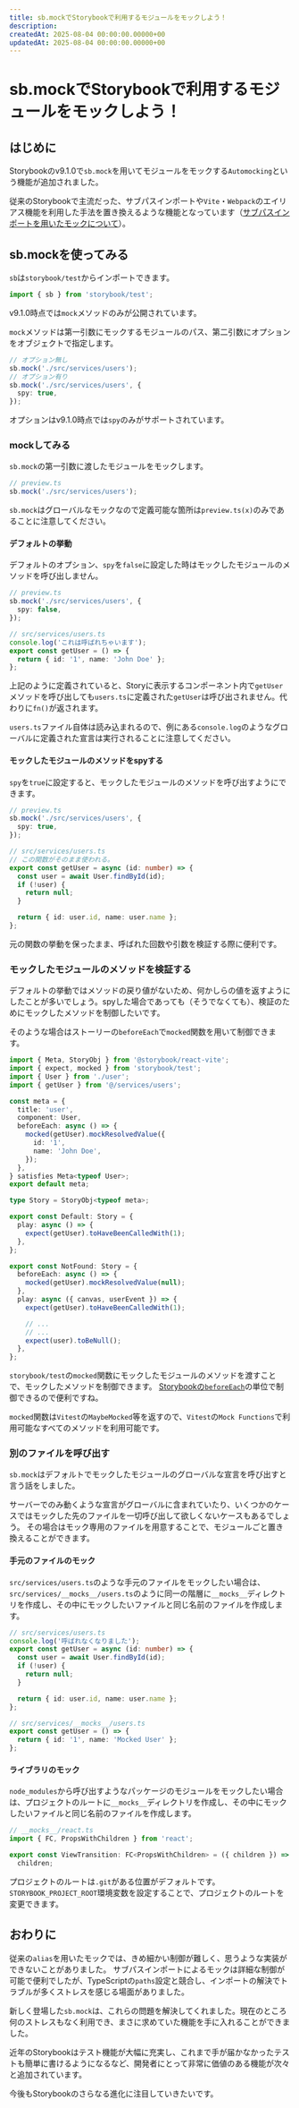 ```yaml
---
title: sb.mockでStorybookで利用するモジュールをモックしよう！
description:
createdAt: 2025-08-04 00:00:00.00000+00
updatedAt: 2025-08-04 00:00:00.00000+00
---
```



# sb.mockでStorybookで利用するモジュールをモックしよう！

## はじめに

Storybookのv9.1.0で`sb.mock`を用いてモジュールをモックする`Automocking`という機能が追加されました。

<LinkCard href="https://github.com/storybookjs/storybook/releases/tag/v9.1.0" />

従来のStorybookで主流だった、サブパスインポートや`Vite`・`Webpack`のエイリアス機能を利用した手法を置き換えるような機能となっています（[サブパスインポートを用いたモックについて](https://storybook.js.org/blog/type-safe-module-mocking/)）。

## sb.mockを使ってみる

`sb`は`storybook/test`からインポートできます。

```ts
import { sb } from 'storybook/test';
```

v9.1.0時点では`mock`メソッドのみが公開されています。

`mock`メソッドは第一引数にモックするモジュールのパス、第二引数にオプションをオブジェクトで指定します。

```ts
// オプション無し
sb.mock('./src/services/users');
// オプション有り
sb.mock('./src/services/users', {
  spy: true,
});
```

オプションはv9.1.0時点では`spy`のみがサポートされています。

### mockしてみる

`sb.mock`の第一引数に渡したモジュールをモックします。

```ts
// preview.ts
sb.mock('./src/services/users');
```

`sb.mock`はグローバルなモックなので定義可能な箇所は`preview.ts(x)`のみであることに注意してください。

#### デフォルトの挙動

デフォルトのオプション、`spy`を`false`に設定した時はモックしたモジュールのメソッドを呼び出しません。

```ts
// preview.ts
sb.mock('./src/services/users', {
  spy: false,
});

// src/services/users.ts
console.log('これは呼ばれちゃいます');
export const getUser = () => {
  return { id: '1', name: 'John Doe' };
};
```

上記のように定義されていると、Storyに表示するコンポーネント内で`getUser`メソッドを呼び出しても`users.ts`に定義された`getUser`は呼び出されません。代わりに`fn()`が返されます。

`users.ts`ファイル自体は読み込まれるので、例にある`console.log`のようなグローバルに定義された宣言は実行されることに注意してください。

#### モックしたモジュールのメソッドをspyする

`spy`を`true`に設定すると、モックしたモジュールのメソッドを呼び出すようにできます。

```ts
// preview.ts
sb.mock('./src/services/users', {
  spy: true,
});

// src/services/users.ts
// この関数がそのまま使われる。
export const getUser = async (id: number) => {
  const user = await User.findById(id);
  if (!user) {
    return null;
  }

  return { id: user.id, name: user.name };
};
```

元の関数の挙動を保ったまま、呼ばれた回数や引数を検証する際に便利です。

### モックしたモジュールのメソッドを検証する

デフォルトの挙動ではメソッドの戻り値がないため、何かしらの値を返すようにしたことが多いでしょう。spyした場合であっても（そうでなくても）、検証のためにモックしたメソッドを制御したいです。

そのような場合はストーリーの`beforeEach`で`mocked`関数を用いて制御できます。

```ts
import { Meta, StoryObj } from '@storybook/react-vite';
import { expect, mocked } from 'storybook/test';
import { User } from './user';
import { getUser } from '@/services/users';

const meta = {
  title: 'user',
  component: User,
  beforeEach: async () => {
    mocked(getUser).mockResolvedValue({
      id: '1',
      name: 'John Doe',
    });
  },
} satisfies Meta<typeof User>;
export default meta;

type Story = StoryObj<typeof meta>;

export const Default: Story = {
  play: async () => {
    expect(getUser).toHaveBeenCalledWith(1);
  },
};

export const NotFound: Story = {
  beforeEach: async () => {
    mocked(getUser).mockResolvedValue(null);
  },
  play: async ({ canvas, userEvent }) => {
    expect(getUser).toHaveBeenCalledWith(1);

    // ...
    // ...
    expect(user).toBeNull();
  },
};
```

`storybook/test`の`mocked`関数にモックしたモジュールのメソッドを渡すことで、モックしたメソッドを制御できます。
[Storybookの`beforeEach`](https://storybook.js.org/docs/writing-tests/interaction-testing#beforeeach)の単位で制御できるので便利ですね。

`mocked`関数は`Vitest`の`MaybeMocked`等を返すので、`Vitest`の`Mock Functions`で利用可能なすべてのメソッドを利用可能です。

### 別のファイルを呼び出す

`sb.mock`はデフォルトでモックしたモジュールのグローバルな宣言を呼び出すと言う話をしました。

サーバーでのみ動くような宣言がグローバルに含まれていたり、いくつかのケースではモックした先のファイルを一切呼び出して欲しくないケースもあるでしょう。
その場合はモック専用のファイルを用意することで、モジュールごと置き換えることができます。

#### 手元のファイルのモック

`src/services/users.ts`のような手元のファイルをモックしたい場合は、`src/services/__mocks__/users.ts`のように同一の階層に`__mocks__`ディレクトリを作成し、その中にモックしたいファイルと同じ名前のファイルを作成します。

```ts
// src/services/users.ts
console.log('呼ばれなくなりました');
export const getUser = async (id: number) => {
  const user = await User.findById(id);
  if (!user) {
    return null;
  }

  return { id: user.id, name: user.name };
};

// src/services/__mocks__/users.ts
export const getUser = () => {
  return { id: '1', name: 'Mocked User' };
};
```

#### ライブラリのモック

`node_modules`から呼び出すようなパッケージのモジュールをモックしたい場合は、プロジェクトのルートに`__mocks__`ディレクトリを作成し、その中にモックしたいファイルと同じ名前のファイルを作成します。

```ts
// __mocks__/react.ts
import { FC, PropsWithChildren } from 'react';

export const ViewTransition: FC<PropsWithChildren> = ({ children }) =>
  children;
```

プロジェクトのルートは`.git`がある位置がデフォルトです。`STORYBOOK_PROJECT_ROOT`環境変数を設定することで、プロジェクトのルートを変更できます。

## おわりに

従来の`alias`を用いたモックでは、きめ細かい制御が難しく、思うような実装ができないことがありました。
サブパスインポートによるモックは詳細な制御が可能で便利でしたが、TypeScriptの`paths`設定と競合し、インポートの解決でトラブルが多くストレスを感じる場面がありました。

新しく登場した`sb.mock`は、これらの問題を解決してくれました。現在のところ何のストレスもなく利用でき、まさに求めていた機能を手に入れることができました。

近年のStorybookはテスト機能が大幅に充実し、これまで手が届かなかったテストも簡単に書けるようになるなど、開発者にとって非常に価値のある機能が次々と追加されています。

今後もStorybookのさらなる進化に注目していきたいです。
